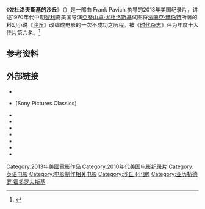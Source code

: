 {{Infobox film
| name           = 佐杜洛夫斯基的沙丘
| original_name = {{lang|en|''Jodorowsky's Dune''}}
| image          = Jodorowsky's Dune poster.jpg
| image_size     = 220px
| border         = yes
| alt            = A cartoon desert, littered with pages of storyboards.<!-- See [[WP:ALT|WP:ALT]] description of image needed -->
| caption        = 电影海报
| director       = [[Frank_Pavich|Frank Pavich]]
| producer       = {{Plain list |
* Frank Pavich
* [[Stephen_Scarlata|Stephen Scarlata]]
* [[Travis_Stevens|Travis Stevens]]
}}
| starring       = {{Plain list |
* [[亞歷山卓·尤杜洛斯基|亞歷山卓·尤杜洛斯基]]
* [[Michel_Seydoux|Michel Seydoux]]
* [[H._R._Giger|H. R. Giger]]
* [[Chris_Foss|Chris Foss]]
* [[Nicolas_Winding_Refn|Nicolas Winding Refn]]
* [[Amanda_Lear|Amanda Lear]]
* [[Richard_Stanley_(film_director)|Richard Stanley]]
}}
| music          = 
| cinematography = [[David_Cavallo|David Cavallo]]
| editing        = [[Paul_Docherty|Paul Docherty]] <br />[[Alex_Ricciardi|Alex Ricciardi]]
| studio         = City Film <br />[[Snowfort_Pictures|Snowfort Pictures]]
| distributor    = [[Sony_Pictures_Classics|Sony Pictures Classics]]
| released       = {{Film date|2013|05|18|[[坎城影展|坎城影展]]|2014|03|28}}
| runtime        = 88 分钟
| country        = 美国
| language       = {{Plain list |
* 英语
* 法语
* 西班牙语
* 德语
}}
| budget         = 
| gross          = $647,280<ref>{{Cite web | url = http://boxofficemojo.com/movies/?id=jordorowskysdune.htm | title = Jodorowsky's Dune | work = [[Box_Office_Mojo|Box Office Mojo]] | accessdate = August 28, 2014 | archive-date = 2014-07-28 | archive-url = https://web.archive.org/web/20140728224605/http://boxofficemojo.com/movies/?id=jordorowskysdune.htm | dead-url = no }}</ref>
}}
《'''佐杜洛夫斯基的沙丘'''》（{{lang-en|''Jodorowsky's Dune''}}）是一部由 Frank Pavich 执导的2013年美国纪录片，讲述1970年代中期[[智利|智利]]裔美国导演[[亞歷山卓·尤杜洛斯基|亞歷山卓·尤杜洛斯基]]试图将[[法蘭克·赫伯特|法蘭克·赫伯特]]所著的科幻小说《[[沙丘_(小说)|沙丘]]》改编成电影的一次不成功之历程。被《[[时代杂志|时代杂志]]》评为年度十大佳片第六名。<ref >{{cite web |url=http://news.mtime.com/2014/12/04/1534808.html |language= |title=美国"时代"杂志年度十佳电影出炉 |publisher=时光网 |date=2014-12-04 |accessdate= |archive-url=https://web.archive.org/web/20141213023547/http://news.mtime.com/2014/12/04/1534808.html |archive-date=2014-12-13 |dead-url=yes }}</ref>

==参考资料==
{{Reflist}}

==外部链接==
* {{Official website|http://jodorowskysdune.com/}}
* {{Official website|http://sonyclassics.com/jodorowskysdune/}} (Sony Pictures Classics)
* {{IMDb title|1935156|Jodorowsky's Dune}}
* {{mojo title|jordorowskysdune|Jodorowsky's Dune}}
* {{rotten-tomatoes|jodorowskys_dune|Jodorowsky's Dune}}
* {{metacritic film|jodorowskys-dune|Jodorowsky's Dune}}
* {{cite web |url=https://www.npr.org/2014/03/22/292400107/doomed-dune-was-generations-ahead-of-its-time |title=Doomed ''Dune'' Was Generations Ahead of Its Time |publisher=[[NPR|NPR]] |date=March 22, 2014 |accessdate=June 29, 2014 |archive-date=2020-05-29 |archive-url=https://web.archive.org/web/20200529204645/https://www.npr.org/2014/03/22/292400107/doomed-dune-was-generations-ahead-of-its-time |dead-url=no }}
* {{cite web |url=https://www.indiewire.com/article/jodorowskys-dune-director-frank-pavich-on-2-000-defecating-extras-and-how-dune-became-part-of-the-cosmic-consciousness |title=''Jodorowsky's Dune'' Director Frank Pavich on 2,000 Defecating Extras and How ''Dune'' Became Part of the Cosmic Consciousness |first=Max |last=O'Connell |publisher=[[Indiewire|Indiewire]] |date=March 18, 2014 |accessdate=August 18, 2015 |archive-date=2016-05-03 |archive-url=https://web.archive.org/web/20160503181201/http://www.indiewire.com/article/jodorowskys-dune-director-frank-pavich-on-2-000-defecating-extras-and-how-dune-became-part-of-the-cosmic-consciousness |dead-url=no }}
* {{cite web |url=http://time.com/30500/jodorowskys-dune-movie-review-documentary/ |title=''Jodorowsky’s Dune'': A Great Dream of Movie Madness |work=[[Time_(magazine)|Time]] |date=March 20, 2014 |first=Richard |last=Corliss |authorlink=Richard Corliss |accessdate=October 13, 2015 |archive-date=2019-06-12 |archive-url=https://web.archive.org/web/20190612035004/http://time.com/30500/jodorowskys-dune-movie-review-documentary/ |dead-url=no }}

{{Dune franchise}}
{{Alejandro Jodorowsky}}
{{DEFAULTSORT:Jodorowsky's Dune}}
[[Category:2013年美國電影作品|Category:2013年美國電影作品]]
[[Category:2010年代美国电影纪录片|Category:2010年代美国电影纪录片]]
[[Category:英语电影|Category:英语电影]]
[[Category:电影制作相关电影|Category:电影制作相关电影]]
[[Category:沙丘_(小說)|Category:沙丘 (小說)]]
[[Category:亚历杭德罗·霍多罗夫斯基|Category:亚历杭德罗·霍多罗夫斯基]]